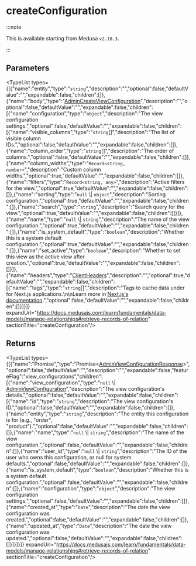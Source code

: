
# createConfiguration

:::note

This is available starting from Medusa `v2.10.3`.

:::

## Parameters

<TypeList types={[{"name":"entity","type":"`string`","description":"","optional":false,"defaultValue":"","expandable":false,"children":[]},{"name":"body","type":"[AdminCreateViewConfiguration](../../../../../types/HttpTypes/interfaces/types.HttpTypes.AdminCreateViewConfiguration/page.mdx)","description":"","optional":false,"defaultValue":"","expandable":false,"children":[{"name":"configuration","type":"`object`","description":"The view configuration settings.","optional":false,"defaultValue":"","expandable":false,"children":[{"name":"visible_columns","type":"`string`[]","description":"The list of visible column IDs.","optional":false,"defaultValue":"","expandable":false,"children":[]},{"name":"column_order","type":"`string`[]","description":"The order of columns.","optional":false,"defaultValue":"","expandable":false,"children":[]},{"name":"column_widths","type":"`Record<string, number>`","description":"Custom column widths.","optional":true,"defaultValue":"","expandable":false,"children":[]},{"name":"filters","type":"`Record<string, any>`","description":"Active filters for the view.","optional":true,"defaultValue":"","expandable":false,"children":[]},{"name":"sorting","type":"`null` \\| `object`","description":"Sorting configuration.","optional":true,"defaultValue":"","expandable":false,"children":[]},{"name":"search","type":"`string`","description":"Search query for the view.","optional":true,"defaultValue":"","expandable":false,"children":[]}]},{"name":"name","type":"`null` \\| `string`","description":"The name of the view configuration.","optional":true,"defaultValue":"","expandable":false,"children":[]},{"name":"is_system_default","type":"`boolean`","description":"Whether this is a system default configuration.","optional":true,"defaultValue":"","expandable":false,"children":[]},{"name":"set_active","type":"`boolean`","description":"Whether to set this view as the active view after creation.","optional":true,"defaultValue":"","expandable":false,"children":[]}]},{"name":"headers","type":"[ClientHeaders](../../../types/js_sdk.admin.ClientHeaders/page.mdx)","description":"","optional":true,"defaultValue":"","expandable":false,"children":[{"name":"tags","type":"`string`[]","description":"Tags to cache data under for Next.js applications.\n\nLearn more in [Next.js's documentation](https://nextjs.org/docs/app/building-your-application/caching#fetch-optionsnexttags-and-revalidatetag).","optional":false,"defaultValue":"","expandable":false,"children":[]}]}]} expandUrl="https://docs.medusajs.com/learn/fundamentals/data-models/manage-relationships#retrieve-records-of-relation" sectionTitle="createConfiguration"/>

## Returns

<TypeList types={[{"name":"Promise","type":"Promise&#60;[AdminViewConfigurationResponse](../../../../../types/HttpTypes/interfaces/types.HttpTypes.AdminViewConfigurationResponse/page.mdx)&#62;","optional":false,"defaultValue":"","description":"","expandable":false,"featureFlag":"view_configurations","children":[{"name":"view_configuration","type":"`null` \\| [AdminViewConfiguration](../../../../../types/interfaces/types.AdminViewConfiguration/page.mdx)","description":"The view configuration's details.","optional":false,"defaultValue":"","expandable":false,"children":[{"name":"id","type":"`string`","description":"The view configuration's ID.","optional":false,"defaultValue":"","expandable":false,"children":[]},{"name":"entity","type":"`string`","description":"The entity this configuration is for (e.g., \"order\", \"product\").","optional":false,"defaultValue":"","expandable":false,"children":[]},{"name":"name","type":"`null` \\| `string`","description":"The name of the view configuration.","optional":false,"defaultValue":"","expandable":false,"children":[]},{"name":"user_id","type":"`null` \\| `string`","description":"The ID of the user who owns this configuration, or null for system defaults.","optional":false,"defaultValue":"","expandable":false,"children":[]},{"name":"is_system_default","type":"`boolean`","description":"Whether this is a system default configuration.","optional":false,"defaultValue":"","expandable":false,"children":[]},{"name":"configuration","type":"`object`","description":"The view configuration settings.","optional":false,"defaultValue":"","expandable":false,"children":[]},{"name":"created_at","type":"`Date`","description":"The date the view configuration was created.","optional":false,"defaultValue":"","expandable":false,"children":[]},{"name":"updated_at","type":"`Date`","description":"The date the view configuration was updated.","optional":false,"defaultValue":"","expandable":false,"children":[]}]}]}]} expandUrl="https://docs.medusajs.com/learn/fundamentals/data-models/manage-relationships#retrieve-records-of-relation" sectionTitle="createConfiguration"/>
